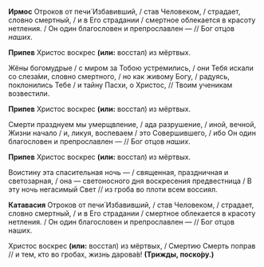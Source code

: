 **Ирмос** Отроков от печи́ Избавивший, / став Человеком, / страдает, словно смертный, / и в Его страдании / смертное облекается в красоту нетления. / Он один благословен и препрославлен — // Бог отцов *наших*.

**Припев** Христос воскрес **(или:** восстал<R>)</R> из мёртвых.

Жёны богомудрые / с миром за Тобою устремились, / они Тебя искали со слеза́ми, словно смертного, / но как живому Богу, / радуясь, поклонились Тебе / и тайну Пасхи, о Христос, // Твоим ученикам возвестили.

**Припев** Христос воскрес **(или:** восстал<R>)</R> из мёртвых.

Смерти празднуем мы умерщвление, / ада разрушение, / иной, вечной, Жизни начало / и, ликуя, воспеваем / это Совершившего, / ибо Он один благословен и препрославлен — // Бог отцов *наших*.

**Припев** Христос воскрес **(или:** восстал<R>)</R> из мёртвых.

Воистину эта спасительная ночь — / священная, праздничная и светозарная, / она — светоносного дня воскресения предвестница / В эту ночь негасимый Свет // из гроба во плоти всем воссиял.

**Катавасия** Отроков от печи́ Избавивший, / став Человеком, / страдает, словно смертный, / и в Его страдании / смертное облекается в красоту нетления. / Он один благословен и препрославлен — // Бог отцов наших.

Христос воскрес **(или:** восстал<R>)</R> из мёртвых, / Смертию Смерть поправ // и тем, кто во гробах, жизнь дарова́в! **(Трижды, поско́ру.)**
